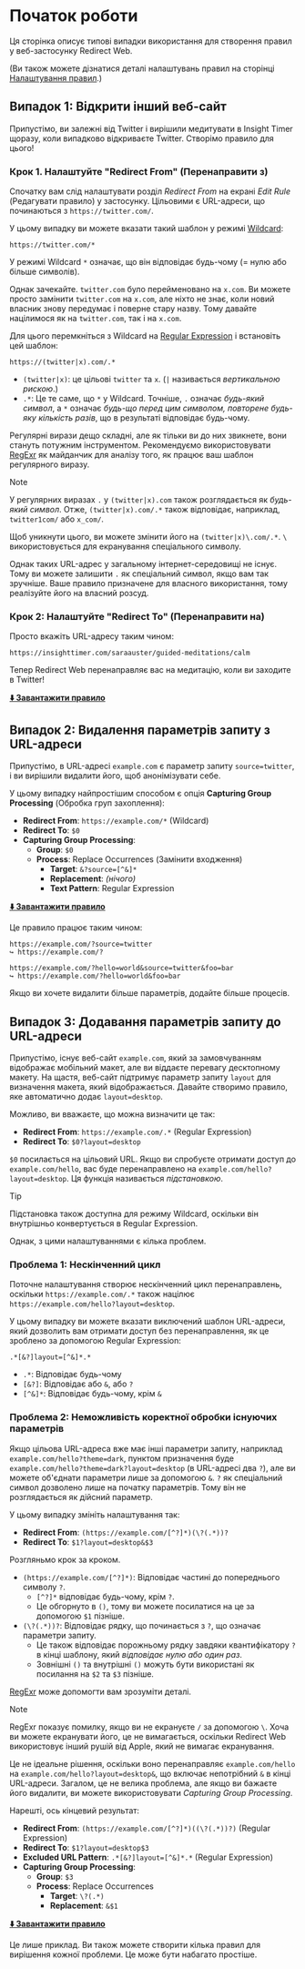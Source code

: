 # Початок роботи

Ця сторінка описує типові випадки використання для створення правил у веб-застосунку Redirect Web.

(Ви також можете дізнатися деталі налаштувань правил на сторінці [Налаштування правил](./rule-settings).)

## Випадок 1: Відкрити інший веб-сайт

Припустімо, ви залежні від Twitter і вирішили медитувати в Insight Timer щоразу, коли випадково відкриваєте Twitter. Створімо правило для цього!

### Крок 1. Налаштуйте "Redirect From" (Перенаправити з)

Спочатку вам слід налаштувати розділ *Redirect From* на екрані *Edit Rule* (Редагувати правило) у застосунку. Цільовими є URL-адреси, що починаються з `https://twitter.com/`.

У цьому випадку ви можете вказати такий шаблон у режимі [Wildcard](rule-settings#url-pattern-wildcard):

```
https://twitter.com/*
```

У режимі Wildcard `*` означає, що він відповідає будь-чому (= нулю або більше символів).

Однак зачекайте. `twitter.com` було перейменовано на `x.com`. Ви можете просто замінити `twitter.com` на `x.com`, але ніхто не знає, коли новий власник знову передумає і поверне стару назву. Тому давайте націлимося як на `twitter.com`, так і на `x.com`.

Для цього перемкніться з Wildcard на [Regular Expression](rule-settings#url-pattern-regular-expression) і встановіть цей шаблон:

```
https://(twitter|x).com/.*
```

* `(twitter|x)`: це цільові `twitter` та `x`. (`|` називається *вертикальною рискою*.)
* `.*`: Це те саме, що `*` у Wildcard. Точніше, `.` означає *будь-який символ*, а `*` означає *будь-що перед цим символом, повторене будь-яку кількість разів*, що в результаті відповідає будь-чому.

Регулярні вирази дещо складні, але як тільки ви до них звикнете, вони стануть потужним інструментом. Рекомендуємо використовувати [RegExr](https://regexr.com) як майданчик для аналізу того, як працює ваш шаблон регулярного виразу.

> [!NOTE]
> У регулярних виразах `.` у `(twitter|x).com` також розглядається як *будь-який символ*. Отже, `(twitter|x).com/.*` також відповідає, наприклад, `twitter1com/` або `x_com/`.
>
> Щоб уникнути цього, ви можете змінити його на `(twitter|x)\.com/.*`. `\` використовується для екранування спеціального символу.
>
> Однак таких URL-адрес у загальному інтернет-середовищі не існує. Тому ви можете залишити `.` як спеціальний символ, якщо вам так зручніше. Ваше правило призначене для власного використання, тому реалізуйте його на власний розсуд.

### Крок 2: Налаштуйте "Redirect To" (Перенаправити на)

Просто вкажіть URL-адресу таким чином:

```
https://insighttimer.com/saraauster/guided-meditations/calm
```

Тепер Redirect Web перенаправляє вас на медитацію, коли ви заходите в Twitter!

**[⬇️ Завантажити правило](/rules/reduce-twitter-addiction.redirectweb)**

## Випадок 2: Видалення параметрів запиту з URL-адреси

Припустімо, в URL-адресі `example.com` є параметр запиту `source=twitter`, і ви вирішили видалити його, щоб анонімізувати себе.

У цьому випадку найпростішим способом є опція **Capturing Group Processing** (Обробка груп захоплення):

* **Redirect From**: `https://example.com/*` (Wildcard)
* **Redirect To**: `$0`
* **Capturing Group Processing**:
    * **Group**: `$0`
    * **Process**: Replace Occurrences (Замінити входження)
        * **Target**: `&?source=[^&]*`
        * **Replacement**: *(нічого)*
        * **Text Pattern**: Regular Expression

**[⬇️ Завантажити правило](/rules/remove-parameters.redirectweb)**

Це правило працює таким чином:

```
https://example.com/?source=twitter
↪ https://example.com/?

https://example.com/?hello=world&source=twitter&foo=bar
↪ https://example.com/?hello=world&foo=bar
```

Якщо ви хочете видалити більше параметрів, додайте більше процесів.

## Випадок 3: Додавання параметрів запиту до URL-адреси

Припустімо, існує веб-сайт `example.com`, який за замовчуванням відображає мобільний макет, але ви віддаєте перевагу десктопному макету. На щастя, веб-сайт підтримує параметр запиту `layout` для визначення макета, який відображається. Давайте створимо правило, яке автоматично додає `layout=desktop`.

Можливо, ви вважаєте, що можна визначити це так:

* **Redirect From**: `https://example.com/.*` (Regular Expression)
* **Redirect To**: `$0?layout=desktop`

`$0` посилається на цільовий URL. Якщо ви спробуєте отримати доступ до `example.com/hello`, вас буде перенаправлено на `example.com/hello?layout=desktop`. Ця функція називається *підстановкою*.

> [!TIP]
> Підстановка також доступна для режиму Wildcard, оскільки він внутрішньо конвертується в Regular Expression.

Однак, з цими налаштуваннями є кілька проблем.

### Проблема 1: Нескінченний цикл

Поточне налаштування створює нескінченний цикл перенаправлень, оскільки `https://example.com/.*` також націлює `https://example.com/hello?layout=desktop`.

У цьому випадку ви можете вказати виключений шаблон URL-адреси, який дозволить вам отримати доступ без перенаправлення, як це зроблено за допомогою Regular Expression:

```
.*[&?]layout=[^&]*.*
```

* `.*`: Відповідає будь-чому
* `[&?]`: Відповідає або `&`, або `?`
* `[^&]*`: Відповідає будь-чому, крім `&`

### Проблема 2: Неможливість коректної обробки існуючих параметрів

Якщо цільова URL-адреса вже має інші параметри запиту, наприклад `example.com/hello?theme=dark`, пунктом призначення буде `example.com/hello?theme=dark?layout=desktop` (в URL-адресі два `?`), але ви можете об'єднати параметри лише за допомогою `&`. `?` як спеціальний символ дозволено лише на початку параметрів. Тому він не розглядається як дійсний параметр.

У цьому випадку змініть налаштування так:

* **Redirect From**: `(https://example.com/[^?]*)(\?(.*))?`
* **Redirect To**: `$1?layout=desktop&$3`

Розгляньмо крок за кроком.

* `(https://example.com/[^?]*)`: Відповідає частині до попереднього символу `?`.
    * `[^?]*` відповідає будь-чому, крім `?`.
    * Це обгорнуто в `()`, тому ви можете посилатися на це за допомогою `$1` пізніше.
* `(\?(.*))?`: Відповідає рядку, що починається з `?`, що означає параметри запиту.
    * Це також відповідає порожньому рядку завдяки квантифікатору `?` в кінці шаблону, який *відповідає нулю або один раз*.
    * Зовнішні `()` та внутрішні `()` можуть бути використані як посилання на `$2` та `$3` пізніше.

[RegExr](https://regexr.com) може допомогти вам зрозуміти деталі.

> [!NOTE]
> RegExr показує помилку, якщо ви не екрануєте `/` за допомогою `\`. Хоча ви можете екранувати його, це не вимагається, оскільки Redirect Web використовує інший рушій від Apple, який не вимагає екранування.

Це не ідеальне рішення, оскільки воно перенаправляє `example.com/hello` на `example.com/hello?layout=desktop&`, що включає непотрібний `&` в кінці URL-адреси. Загалом, це не велика проблема, але якщо ви бажаєте його видалити, ви можете використовувати *Capturing Group Processing*.

Нарешті, ось кінцевий результат:

* **Redirect From**: `(https://example.com/[^?]*)((\?(.*))?)` (Regular Expression)
* **Redirect To**: `$1?layout=desktop$3`
* **Excluded URL Pattern**: `.*[&?]layout=[^&]*.*` (Regular Expression)
* **Capturing Group Processing**:
    * **Group**: `$3`
    * **Process**: Replace Occurrences
        * **Target**: `\?(.*)`
        * **Replacement**: `&$1`

**[⬇️ Завантажити правило](/rules/add-parameters.redirectweb)**

Це лише приклад. Ви також можете створити кілька правил для вирішення кожної проблеми. Це може бути набагато простіше.